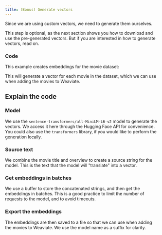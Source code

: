 ```yaml
---
title: (Bonus) Generate vectors
---
```



Since we are using custom vectors, we need to generate them ourselves.

This step is optional, as the next section shows you how to download and use the pre-generated vectors. But if you are interested in how to generate vectors, read on.

### <i class="fa-solid fa-code"></i> Code

This example creates embeddings for the movie dataset:

<FilteredTextBlock
  text={PyCode}
  startMarker="# ManuallyGenerateEmbeddings"
  endMarker="# END ManuallyGenerateEmbeddings"
  language="py"
/>

This will generate a vector for each movie in the dataset, which we can use when adding the movies to Weaviate.

## <i class="fa-solid fa-square-chevron-right"></i> Explain the code

### <i class="fa-solid fa-chalkboard"></i> Model

We use the `sentence-transformers/all-MiniLM-L6-v2` model to generate the vectors. We access it here through the Hugging Face API for convenience. You could also use the `transformers` library, if you would like to perform the generation locally.

### <i class="fa-solid fa-code"></i> Source text

We combine the movie title and overview to create a source string for the model. This is the text that the model will "translate" into a vector.

<FilteredTextBlock
  text={PyCode}
  startMarker="# Concatenate text to create a source string"
  endMarker="# Add to the buffer"
  language="py"
/>

### <i class="fa-solid fa-code"></i> Get embeddings in batches

We use a buffer to store the concatenated strings, and then get the embeddings in batches. This is a good practice to limit the number of requests to the model, and to avoid timeouts.

<FilteredTextBlock
  text={PyCode}
  startMarker="# Get a batch of embeddings"
  endMarker="# Reset the buffer"
  language="py"
/>

### <i class="fa-solid fa-chalkboard"></i> Export the embeddings

The embeddings are then saved to a file so that we can use when adding the movies to Weaviate. We use the model name as a suffix for clarity.

<FilteredTextBlock
  text={PyCode}
  startMarker="# Save the data as a CSV"
  endMarker="# END ManuallyGenerateEmbeddings"
  language="py"
/>


<GiscusDocComment />

